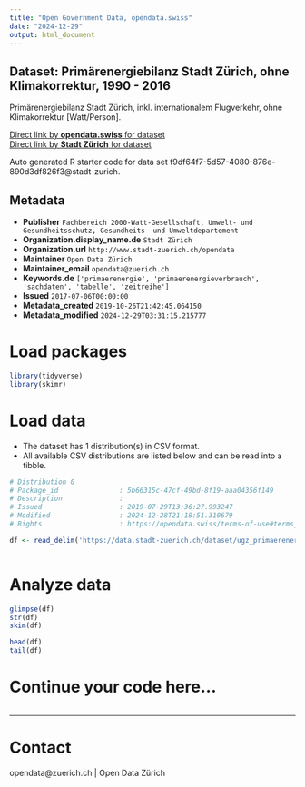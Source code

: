 ```yaml
---
title: "Open Government Data, opendata.swiss"
date: "2024-12-29"
output: html_document
---
```


## Dataset: Primärenergiebilanz Stadt Zürich, ohne Klimakorrektur, 1990 - 2016


Primärenergiebilanz Stadt Zürich, inkl. internationalem Flugverkehr, ohne Klimakorrektur [Watt/Person].


[Direct link by **opendata.swiss** for dataset](https://opendata.swiss/de/dataset/primarenergiebilanz-stadt-zurich-ohne-klimakorrektur-1990-20162)<br>
[Direct link by **Stadt Zürich** for dataset](https://data.stadt-zuerich.ch/dataset/ugz_primaerenergiebilanz)

Auto generated R starter code for data set f9df64f7-5d57-4080-876e-890d3df826f3@stadt-zurich.

## Metadata

- **Publisher** `Fachbereich 2000-Watt-Gesellschaft, Umwelt- und Gesundheitsschutz, Gesundheits- und Umweltdepartement`
- **Organization.display_name.de** `Stadt Zürich`
- **Organization.url** `http://www.stadt-zuerich.ch/opendata`
- **Maintainer** `Open Data Zürich`
- **Maintainer_email** `opendata@zuerich.ch`
- **Keywords.de** `['primaerenergie', 'primaerenergieverbrauch', 'sachdaten', 'tabelle', 'zeitreihe']`
- **Issued** `2017-07-06T00:00:00`
- **Metadata_created** `2019-10-26T21:42:45.064150`
- **Metadata_modified** `2024-12-29T03:31:15.215777`


# Load packages

```r

library(tidyverse)
library(skimr)

```

# Load data

-   The dataset has 1 distribution(s) in CSV format.
-   All available CSV distributions are listed below and can be read into a tibble.

```r

# Distribution 0
# Package_id               : 5b66315c-47cf-49bd-8f19-aaa04356f149
# Description              : 
# Issued                   : 2019-07-29T13:36:27.993247
# Modified                 : 2024-12-28T21:18:51.310679
# Rights                   : https://opendata.swiss/terms-of-use#terms_open

df <- read_delim('https://data.stadt-zuerich.ch/dataset/ugz_primaerenergiebilanz/download/ugz_primaerenergiebilanz.csv')



```

# Analyze data

```r

glimpse(df)
str(df)
skim(df)

head(df)
tail(df)

```

# Continue your code here...

```r

```

------------------------------------------------------------------------

# Contact

opendata@zuerich.ch | Open Data Zürich
